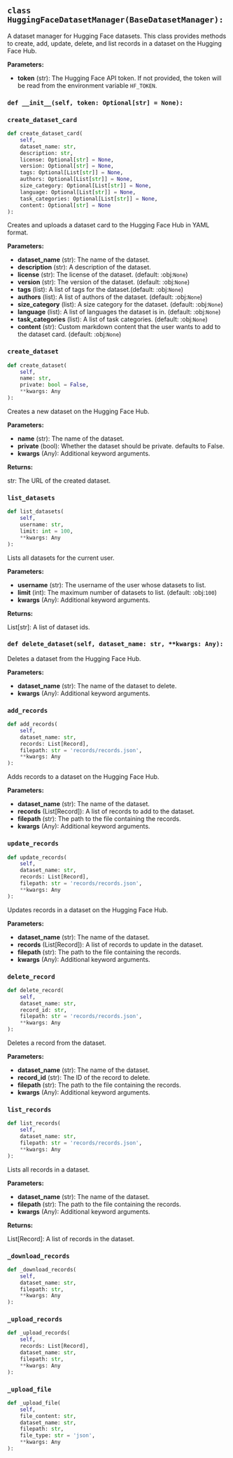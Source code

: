 <a id="camel.datahubs.huggingface"></a>

<a id="camel.datahubs.huggingface.HuggingFaceDatasetManager"></a>

## `class HuggingFaceDatasetManager(BaseDatasetManager):`

A dataset manager for Hugging Face datasets. This class provides
methods to create, add, update, delete, and list records in a dataset on
the Hugging Face Hub.

**Parameters:**

- **token** (str): The Hugging Face API token. If not provided, the token will be read from the environment variable `HF_TOKEN`.

<a id="camel.datahubs.huggingface.HuggingFaceDatasetManager.__init__"></a>

### `def __init__(self, token: Optional[str] = None):`

<a id="camel.datahubs.huggingface.HuggingFaceDatasetManager.create_dataset_card"></a>

### `create_dataset_card`

```python
def create_dataset_card(
    self,
    dataset_name: str,
    description: str,
    license: Optional[str] = None,
    version: Optional[str] = None,
    tags: Optional[List[str]] = None,
    authors: Optional[List[str]] = None,
    size_category: Optional[List[str]] = None,
    language: Optional[List[str]] = None,
    task_categories: Optional[List[str]] = None,
    content: Optional[str] = None
):
```

Creates and uploads a dataset card to the Hugging Face Hub in YAML
format.

**Parameters:**

- **dataset_name** (str): The name of the dataset.
- **description** (str): A description of the dataset.
- **license** (str): The license of the dataset. (default: :obj:`None`)
- **version** (str): The version of the dataset. (default: :obj:`None`)
- **tags** (list): A list of tags for the dataset.(default: :obj:`None`)
- **authors** (list): A list of authors of the dataset. (default: :obj:`None`)
- **size_category** (list): A size category for the dataset. (default: :obj:`None`)
- **language** (list): A list of languages the dataset is in. (default: :obj:`None`)
- **task_categories** (list): A list of task categories. (default: :obj:`None`)
- **content** (str): Custom markdown content that the user wants to add to the dataset card. (default: :obj:`None`)

<a id="camel.datahubs.huggingface.HuggingFaceDatasetManager.create_dataset"></a>

### `create_dataset`

```python
def create_dataset(
    self,
    name: str,
    private: bool = False,
    **kwargs: Any
):
```

Creates a new dataset on the Hugging Face Hub.

**Parameters:**

- **name** (str): The name of the dataset.
- **private** (bool): Whether the dataset should be private. defaults to False.
- **kwargs** (Any): Additional keyword arguments.

**Returns:**

  str: The URL of the created dataset.

<a id="camel.datahubs.huggingface.HuggingFaceDatasetManager.list_datasets"></a>

### `list_datasets`

```python
def list_datasets(
    self,
    username: str,
    limit: int = 100,
    **kwargs: Any
):
```

Lists all datasets for the current user.

**Parameters:**

- **username** (str): The username of the user whose datasets to list.
- **limit** (int): The maximum number of datasets to list. (default: :obj:`100`)
- **kwargs** (Any): Additional keyword arguments.

**Returns:**

  List[str]: A list of dataset ids.

<a id="camel.datahubs.huggingface.HuggingFaceDatasetManager.delete_dataset"></a>

### `def delete_dataset(self, dataset_name: str, **kwargs: Any):`

Deletes a dataset from the Hugging Face Hub.

**Parameters:**

- **dataset_name** (str): The name of the dataset to delete.
- **kwargs** (Any): Additional keyword arguments.

<a id="camel.datahubs.huggingface.HuggingFaceDatasetManager.add_records"></a>

### `add_records`

```python
def add_records(
    self,
    dataset_name: str,
    records: List[Record],
    filepath: str = 'records/records.json',
    **kwargs: Any
):
```

Adds records to a dataset on the Hugging Face Hub.

**Parameters:**

- **dataset_name** (str): The name of the dataset.
- **records** (List[Record]): A list of records to add to the dataset.
- **filepath** (str): The path to the file containing the records.
- **kwargs** (Any): Additional keyword arguments.

<a id="camel.datahubs.huggingface.HuggingFaceDatasetManager.update_records"></a>

### `update_records`

```python
def update_records(
    self,
    dataset_name: str,
    records: List[Record],
    filepath: str = 'records/records.json',
    **kwargs: Any
):
```

Updates records in a dataset on the Hugging Face Hub.

**Parameters:**

- **dataset_name** (str): The name of the dataset.
- **records** (List[Record]): A list of records to update in the dataset.
- **filepath** (str): The path to the file containing the records.
- **kwargs** (Any): Additional keyword arguments.

<a id="camel.datahubs.huggingface.HuggingFaceDatasetManager.delete_record"></a>

### `delete_record`

```python
def delete_record(
    self,
    dataset_name: str,
    record_id: str,
    filepath: str = 'records/records.json',
    **kwargs: Any
):
```

Deletes a record from the dataset.

**Parameters:**

- **dataset_name** (str): The name of the dataset.
- **record_id** (str): The ID of the record to delete.
- **filepath** (str): The path to the file containing the records.
- **kwargs** (Any): Additional keyword arguments.

<a id="camel.datahubs.huggingface.HuggingFaceDatasetManager.list_records"></a>

### `list_records`

```python
def list_records(
    self,
    dataset_name: str,
    filepath: str = 'records/records.json',
    **kwargs: Any
):
```

Lists all records in a dataset.

**Parameters:**

- **dataset_name** (str): The name of the dataset.
- **filepath** (str): The path to the file containing the records.
- **kwargs** (Any): Additional keyword arguments.

**Returns:**

  List[Record]: A list of records in the dataset.

<a id="camel.datahubs.huggingface.HuggingFaceDatasetManager._download_records"></a>

### `_download_records`

```python
def _download_records(
    self,
    dataset_name: str,
    filepath: str,
    **kwargs: Any
):
```

<a id="camel.datahubs.huggingface.HuggingFaceDatasetManager._upload_records"></a>

### `_upload_records`

```python
def _upload_records(
    self,
    records: List[Record],
    dataset_name: str,
    filepath: str,
    **kwargs: Any
):
```

<a id="camel.datahubs.huggingface.HuggingFaceDatasetManager._upload_file"></a>

### `_upload_file`

```python
def _upload_file(
    self,
    file_content: str,
    dataset_name: str,
    filepath: str,
    file_type: str = 'json',
    **kwargs: Any
):
```
